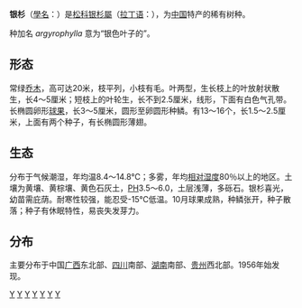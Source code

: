 {{Speciesbox 
| taxon = Cathaya argyrophylla
| fossil_range = {{Fossil range|30.0|0}}
| status = VU
| status_system = IUCN3.1
| authority =  [[陈焕镛|Chun]] & [[匡可任|Kuang]], 2010
}}

'''银杉'''（[[學名|學名]]：''{{lang|la|Cathaya argyrophylla}}''）是[[松科|松科]][[银杉屬|银杉屬]]（[[拉丁语|拉丁语]]：''{{lang|la|Cathaya}}''），为[[中国|中国]]特产的稀有树种。

种加名 ''argyrophylla '' 意为“银色叶子的”。

==形态==
常绿[[乔木|乔木]]，高可达20米，枝平列，小枝有毛。叶两型，生长枝上的叶放射状散生，长4～5厘米；短枝上的叶轮生，长不到2.5厘米，线形，下面有白色气孔带。长椭圆卵形[[球果|球果]]，长3～5厘米，圆形至卵圆形种鳞。有13～16个，长1.5～2.5厘米，上面有两个种子，有长椭圆形薄翅。

==生态==
分布于气候潮湿，年均温8.4～14.8℃；多雾，年均[[相对湿度|相对湿度]]80％以上的地区。土壤为黄壤、黄棕壤、黄色石灰土，[[PH|PH]]3.5～6.0，土层浅薄，多砾石。银杉喜光，幼苗需庇荫。耐寒性较强，能忍受-15℃低温。10月球果成熟，种鳞张开，种子散落；种子有休眠特性，易丧失发芽力。

==分布==
主要分布于中国[[广西|广西]]东北部、[[四川|四川]]南部、[[湖南|湖南]]南部、[[贵州|贵州]]西北部。1956年始发现。
{{Taxonbar|from=Q13565989}}

[[Category:银杉属|Y]]
[[Category:中国植物|Y]]
[[Category:中國國家一級保護植物|Y]]
[[Category:中国特有属|Y]]
[[Category:中國特有植物|Y]]
[[Category:活化石|Y]]
[[Category:2010年描述的植物|Y]]
